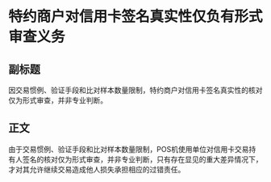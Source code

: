 # 特约商户对信用卡签名真实性仅负有形式审查义务
## 副标题
因交易惯例、验证手段和比对样本数量限制，特约商户对信用卡签名真实性的核对仅为形式审查，并非专业判断。
## 正文
由于交易惯例、验证手段和比对样本数量限制，POS机使用单位对信用卡交易持有人签名的核对仅为形式审查，并非专业判断，只有存在显见的重大差异情况下，才对其允许继续交易造成他人损失承担相应的过错责任。